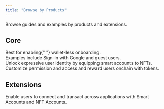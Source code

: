 ```yaml
---
title: "Browse by Products"
---
```


Browse guides and examples by products and extensions.

## Core

<CardGroup cols={2}>
  <Card
    title="Cloud Wallets"
    icon="key"
    iconType="solid"
    href="/api-reference/v1/key/post/create"
  >
    <div style={{ paddingTop: "8px", fontSize: "14px" }}>
      Best for enabling{" "}
      <span style={{ fontWeight: "bold" }}>wallet-less onboarding</span>.
    </div>
    <div style={{ paddingTop: "4px", fontSize: "14px" }}>
      Examples include Sign-in with Google and guest users.
    </div>
  </Card>
  <Card
    title="NFT Accounts"
    icon="image"
    iconType="solid"
    href="/nft-accounts/overview"
  >
    <div style={{ paddingTop: "8px", fontSize: "14px" }}>
      Unlock expressive user identity by equipping smart accounts to NFTs.
    </div>
  </Card>
  <Card
    title="Tokens"
    icon="tag"
    iconType="solid"
    href="/extensions/tokens/erc20/overview"
  >
    <div style={{ paddingTop: "8px", fontSize: "14px" }}>
      Customize permission and access and reward users onchain with tokens.
    </div>
  </Card>
</CardGroup>

## Extensions
<CardGroup cols={2}>
  <Card
    title="Portal"
    icon="ufo"
    iconType="solid"
    href="/extensions/portal/overview"
  >
    <div style={{ paddingTop: "8px", fontSize: "14px" }}>
      Enable users to connect and transact across applications with Smart Accounts and NFT Accounts.
    </div>
  </Card>
</CardGroup>

